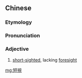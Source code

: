 {{also|短视}}
==Chinese==
{{zh-forms|s=短视}}

===Etymology===
{{zh-compound|短|視|short|sight}}

===Pronunciation===
{{zh-pron
|m=duǎnshì
|cat=a
}}

===Adjective===
{{zh-adj}}

# [[short-sighted]], lacking [[foresight]]

[[mg:短視]]